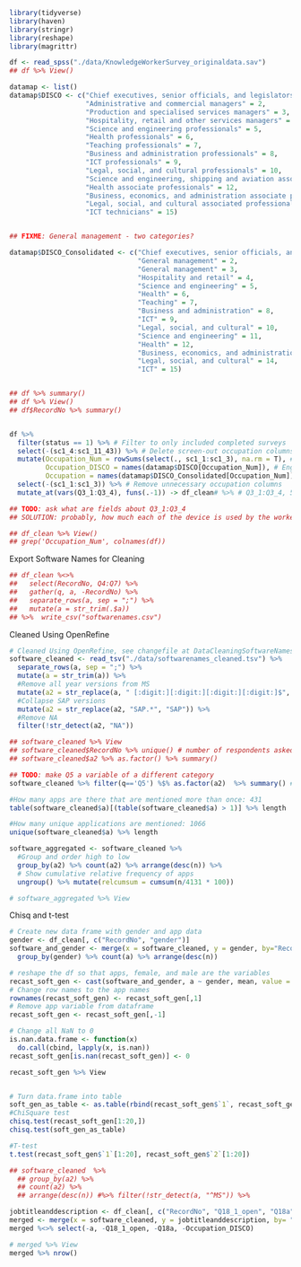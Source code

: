 ```r
library(tidyverse)
library(haven)
library(stringr)
library(reshape)
library(magrittr)
```

```r


df <- read_spss("./data/KnowledgeWorkerSurvey_originaldata.sav")
## df %>% View()

datamap <- list()
datamap$DISCO <- c("Chief executives, senior officials, and legislators" = 1,
                   "Administrative and commercial managers" = 2,
                   "Production and specialised services managers" = 3,
                   "Hospitality, retail and other services managers" = 4,
                   "Science and engineering professionals" = 5,
                   "Health professionals" = 6,
                   "Teaching professionals" = 7,
                   "Business and administration professionals" = 8,
                   "ICT professionals" = 9,
                   "Legal, social, and cultural professionals" = 10,
                   "Science and engineering, shipping and aviation associate professionals" = 11,
                   "Health associate professionals" = 12,
                   "Business, economics, and administration associate professionals" = 13,
                   "Legal, social, and cultural associated professionals" = 14,
                   "ICT technicians" = 15)


## FIXME: General management - two categories?

datamap$DISCO_Consolidated <- c("Chief executives, senior officials, and legislators" = 1,
                                "General management" = 2,
                                "General management" = 3,
                                "Hospitality and retail" = 4,
                                "Science and engineering" = 5,
                                "Health" = 6,
                                "Teaching" = 7,
                                "Business and administration" = 8,
                                "ICT" = 9,
                                "Legal, social, and cultural" = 10,
                                "Science and engineering" = 11,
                                "Health" = 12,
                                "Business, economics, and administration" = 13,
                                "Legal, social, and cultural" = 14,
                                "ICT" = 15)


## df %>% summary()
## df %>% View()
## df$RecordNo %>% summary()


df %>% 
  filter(status == 1) %>% # Filter to only included completed surveys
  select(-(sc1_4:sc1_11_43)) %>% # Delete screen-out occupation columns 
  mutate(Occupation_Num = rowSums(select(., sc1_1:sc1_3), na.rm = T), # Merge columns of occupations
         Occupation_DISCO = names(datamap$DISCO[Occupation_Num]), # English labels for DISCO 2008 Occupations
         Occupation = names(datamap$DISCO_Consolidated[Occupation_Num])) %>% # Merged sector labels for Occupations
  select(-(sc1_1:sc1_3)) %>% # Remove unnecessary occupation columns
  mutate_at(vars(Q3_1:Q3_4), funs(.-1)) -> df_clean# %>% # Q3_1:Q3_4, 5 means 5+ 

## TODO: ask what are fields about Q3_1:Q3_4
## SOLUTION: probably, how much each of the device is used by the worker

## df_clean %>% View()
## grep('Occupation_Num', colnames(df))

```

Export Software Names for Cleaning

```r

## df_clean %<>% 
##   select(RecordNo, Q4:Q7) %>% 
##   gather(q, a, -RecordNo) %>% 
##   separate_rows(a, sep = ";") %>%
##   mutate(a = str_trim(.$a))
## %>%  write_csv("softwarenames.csv")


```

Cleaned Using OpenRefine


```r

# Cleaned Using OpenRefine, see changefile at DataCleaningSoftwareNames_OpenRefine.gz
software_cleaned <- read_tsv("./data/softwarenames_cleaned.tsv") %>% 
  separate_rows(a, sep = ";") %>% 
  mutate(a = str_trim(a)) %>%
  #Remove all year versions from MS
  mutate(a2 = str_replace(a, " [:digit:][:digit:][:digit:][:digit:]$", "")) %>%
  #Collapse SAP versions
  mutate(a2 = str_replace(a2, "SAP.*", "SAP")) %>%
  #Remove NA
  filter(!str_detect(a2, "NA"))

## software_cleaned %>% View
## software_cleaned$RecordNo %>% unique() # number of respondents asked on this question
## software_cleaned$a2 %>% as.factor() %>% summary()

## TODO: make Q5 a variable of a different category
software_cleaned %>% filter(q=='Q5') %$% as.factor(a2)  %>% summary() #

```


```r

#How many apps are there that are mentioned more than once: 431
table(software_cleaned$a)[(table(software_cleaned$a) > 1)] %>% length

#How many unique applications are mentioned: 1066
unique(software_cleaned$a) %>% length

software_aggregated <- software_cleaned %>% 
  #Group and order high to low
  group_by(a2) %>% count(a2) %>% arrange(desc(n)) %>% 
  # Show cumulative relative frequency of apps
  ungroup() %>% mutate(relcumsum = cumsum(n/4131 * 100))

# software_aggregated %>% View


```

Chisq and t-test


```r

# Create new data frame with gender and app data
gender <- df_clean[, c("RecordNo", "gender")]
software_and_gender <- merge(x = software_cleaned, y = gender, by="RecordNo") %>%
  group_by(gender) %>% count(a) %>% arrange(desc(n)) 

# reshape the df so that apps, female, and male are the variables 
recast_soft_gen <- cast(software_and_gender, a ~ gender, mean, value = "n")
# Change row names to the app names
rownames(recast_soft_gen) <- recast_soft_gen[,1]
# Remove app variable from dataframe
recast_soft_gen <- recast_soft_gen[,-1]

# Change all NaN to 0
is.nan.data.frame <- function(x)
  do.call(cbind, lapply(x, is.nan))
recast_soft_gen[is.nan(recast_soft_gen)] <- 0

recast_soft_gen %>% View


# Turn data.frame into table
soft_gen_as_table <- as.table(rbind(recast_soft_gen$`1`, recast_soft_gen$`2`))
#ChiSquare test
chisq.test(recast_soft_gen[1:20,])
chisq.test(soft_gen_as_table)

#T-test
t.test(recast_soft_gen$`1`[1:20], recast_soft_gen$`2`[1:20])


```




```r

## software_cleaned  %>% 
  ## group_by(a2) %>%
  ## count(a2) %>%
  ## arrange(desc(n)) #%>% filter(!str_detect(a, "^MS")) %>%

jobtitleanddescription <- df_clean[, c("RecordNo", "Q18_1_open", "Q18a", "Occupation_DISCO", "Occupation")]
merged <- merge(x = software_cleaned, y = jobtitleanddescription, by= "RecordNo")
merged %<>% select(-a, -Q18_1_open, -Q18a, -Occupation_DISCO)

# merged %>% View
merged %>% nrow()

```
